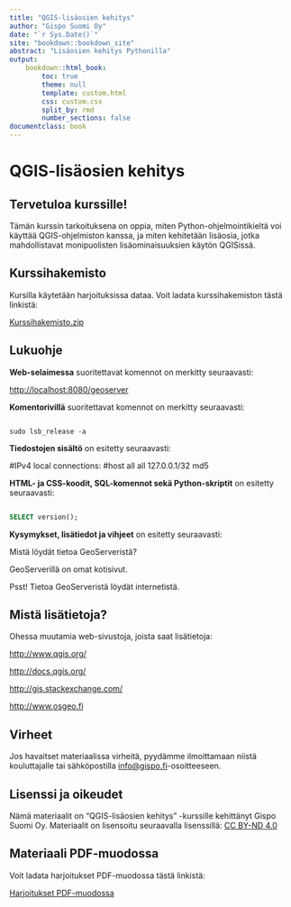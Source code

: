 ```yaml
---
title: "QGIS-lisäosien kehitys"
author: "Gispo Suomi Oy"
date: "`r Sys.Date()`"
site: "bookdown::bookdown_site"
abstract: "Lisäosien kehitys Pythonilla"
output:
    bookdown::html_book:
        toc: true
        theme: null
        template: custom.html
        css: custom.css
        split_by: rmd
        number_sections: false
documentclass: book
---
```


# QGIS-lisäosien kehitys

## Tervetuloa kurssille!

Tämän kurssin tarkoituksena on oppia, miten Python-ohjelmointikieltä voi käyttää QGIS-ohjelmiston kanssa, ja miten kehitetään lisäosia, jotka mahdollistavat monipuolisten lisäominaisuuksien käytön QGISissä.

## Kurssihakemisto

Kursilla käytetään harjoituksissa dataa. Voit ladata kurssihakemiston tästä linkistä:

:::{.note-box}
[Kurssihakemisto.zip](https://drive.google.com/file/d/1FZtwX1PYxlwrFeW78e3FV0BVjEqZU6RX/view?usp=sharing)
:::

## Lukuohje

**Web-selaimessa** suoritettavat komennot on merkitty seuraavasti:

::: note-box
<http://localhost:8080/geoserver>
:::

**Komentorivillä** suoritettavat komennot on merkitty seuraavasti:

::: commandline-box
``` shell

sudo lsb_release -a
```
:::

**Tiedostojen sisältö** on esitetty seuraavasti:

::: file-content-box
#IPv4 local connections: #host all all 127.0.0.1/32 md5
:::

**HTML- ja CSS-koodit, SQL-komennot sekä Python-skriptit** on esitetty seuraavasti:

::: code-box
``` sql

SELECT version();
```
:::

**Kysymykset, lisätiedot ja vihjeet** on esitetty seuraavasti:

::: hint-box
Mistä löydät tietoa GeoServeristä?

GeoServerillä on omat kotisivut.

Psst! Tietoa GeoServeristä löydät internetistä.
:::

## Mistä lisätietoja?

Ohessa muutamia web-sivustoja, joista saat lisätietoja:

::: note-box
<http://www.qgis.org/>
:::

::: note-box
<http://docs.qgis.org/>
:::

::: note-box
<http://gis.stackexchange.com/>
:::

::: note-box
<http://www.osgeo.fi>
:::

## Virheet

Jos havaitset materiaalissa virheitä, pyydämme ilmoittamaan niistä kouluttajalle tai sähköpostilla [info\@gispo.fi](mailto:info@gispo.fi){.email}-osoitteeseen.

## Lisenssi ja oikeudet

Nämä materiaalit on "QGIS-lisäosien kehitys" -kurssille kehittänyt Gispo Suomi Oy. Materiaalit on lisensoitu seuraavalla lisenssillä: [CC BY-ND 4.0](https://creativecommons.org/licenses/by-nd/4.0/)

## Materiaali PDF-muodossa

Voit ladata harjoitukset PDF-muodossa tästä linkistä:

::: note-box
[Harjoitukset PDF-muodossa](https://github.com/gispocoding/master-training-data/releases/download/GE01/GE01.pdf)
:::
